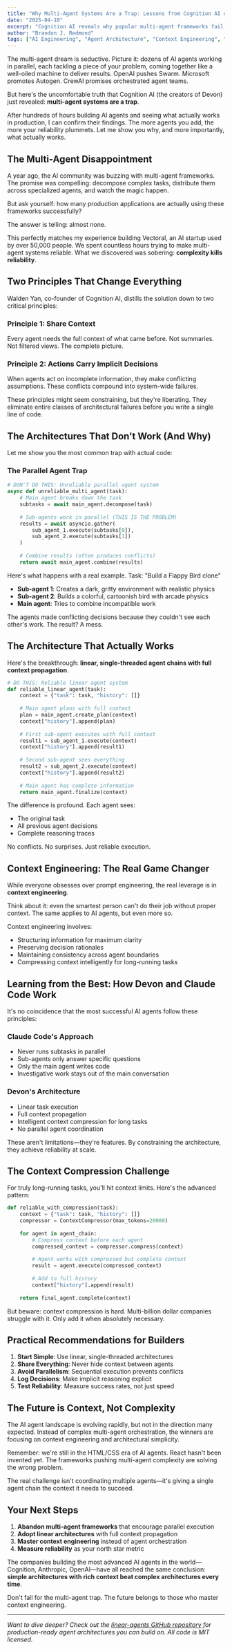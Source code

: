 ```yaml
---
title: "Why Multi-Agent Systems Are a Trap: Lessons from Cognition AI on Building Reliable AI Agents"
date: "2025-04-10"
excerpt: "Cognition AI reveals why popular multi-agent frameworks fail in production and shares the architectural principles behind Devon. Learn why context engineering beats complexity every time."
author: "Brandon J. Redmond"
tags: ["AI Engineering", "Agent Architecture", "Context Engineering", "Devon", "Best Practices"]
---
```


The multi-agent dream is seductive. Picture it: dozens of AI agents working in parallel, each tackling a piece of your problem, coming together like a well-oiled machine to deliver results. OpenAI pushes Swarm. Microsoft promotes Autogen. CrewAI promises orchestrated agent teams.

But here's the uncomfortable truth that Cognition AI (the creators of Devon) just revealed: **multi-agent systems are a trap**.

After hundreds of hours building AI agents and seeing what actually works in production, I can confirm their findings. The more agents you add, the more your reliability plummets. Let me show you why, and more importantly, what actually works.

## The Multi-Agent Disappointment

A year ago, the AI community was buzzing with multi-agent frameworks. The promise was compelling: decompose complex tasks, distribute them across specialized agents, and watch the magic happen.

But ask yourself: how many production applications are actually using these frameworks successfully? 

The answer is telling: almost none.

This perfectly matches my experience building Vectoral, an AI startup used by over 50,000 people. We spent countless hours trying to make multi-agent systems reliable. What we discovered was sobering: **complexity kills reliability**.

## Two Principles That Change Everything

Walden Yan, co-founder of Cognition AI, distills the solution down to two critical principles:

### Principle 1: Share Context
Every agent needs the full context of what came before. Not summaries. Not filtered views. The complete picture.

### Principle 2: Actions Carry Implicit Decisions
When agents act on incomplete information, they make conflicting assumptions. These conflicts compound into system-wide failures.

These principles might seem constraining, but they're liberating. They eliminate entire classes of architectural failures before you write a single line of code.

## The Architectures That Don't Work (And Why)

Let me show you the most common trap with actual code:

### The Parallel Agent Trap

```python
# DON'T DO THIS: Unreliable parallel agent system
async def unreliable_multi_agent(task):
    # Main agent breaks down the task
    subtasks = await main_agent.decompose(task)
    
    # Sub-agents work in parallel (THIS IS THE PROBLEM)
    results = await asyncio.gather(
        sub_agent_1.execute(subtasks[0]),
        sub_agent_2.execute(subtasks[1])
    )
    
    # Combine results (often produces conflicts)
    return await main_agent.combine(results)
```

Here's what happens with a real example. Task: "Build a Flappy Bird clone"

- **Sub-agent 1**: Creates a dark, gritty environment with realistic physics
- **Sub-agent 2**: Builds a colorful, cartoonish bird with arcade physics
- **Main agent**: Tries to combine incompatible work

The agents made conflicting decisions because they couldn't see each other's work. The result? A mess.

## The Architecture That Actually Works

Here's the breakthrough: **linear, single-threaded agent chains with full context propagation**.

```python
# DO THIS: Reliable linear agent system
def reliable_linear_agent(task):
    context = {"task": task, "history": []}
    
    # Main agent plans with full context
    plan = main_agent.create_plan(context)
    context["history"].append(plan)
    
    # First sub-agent executes with full context
    result1 = sub_agent_1.execute(context)
    context["history"].append(result1)
    
    # Second sub-agent sees everything
    result2 = sub_agent_2.execute(context)
    context["history"].append(result2)
    
    # Main agent has complete information
    return main_agent.finalize(context)
```

The difference is profound. Each agent sees:
- The original task
- All previous agent decisions
- Complete reasoning traces

No conflicts. No surprises. Just reliable execution.

## Context Engineering: The Real Game Changer

While everyone obsesses over prompt engineering, the real leverage is in **context engineering**. 

Think about it: even the smartest person can't do their job without proper context. The same applies to AI agents, but even more so.

Context engineering involves:
- Structuring information for maximum clarity
- Preserving decision rationales
- Maintaining consistency across agent boundaries
- Compressing context intelligently for long-running tasks

## Learning from the Best: How Devon and Claude Code Work

It's no coincidence that the most successful AI agents follow these principles:

### Claude Code's Approach
- Never runs subtasks in parallel
- Sub-agents only answer specific questions
- Only the main agent writes code
- Investigative work stays out of the main conversation

### Devon's Architecture
- Linear task execution
- Full context propagation
- Intelligent context compression for long tasks
- No parallel agent coordination

These aren't limitations—they're features. By constraining the architecture, they achieve reliability at scale.

## The Context Compression Challenge

For truly long-running tasks, you'll hit context limits. Here's the advanced pattern:

```python
def reliable_with_compression(task):
    context = {"task": task, "history": []}
    compressor = ContextCompressor(max_tokens=20000)
    
    for agent in agent_chain:
        # Compress context before each agent
        compressed_context = compressor.compress(context)
        
        # Agent works with compressed but complete context
        result = agent.execute(compressed_context)
        
        # Add to full history
        context["history"].append(result)
    
    return final_agent.complete(context)
```

But beware: context compression is hard. Multi-billion dollar companies struggle with it. Only add it when absolutely necessary.

## Practical Recommendations for Builders

1. **Start Simple**: Use linear, single-threaded architectures
2. **Share Everything**: Never hide context between agents
3. **Avoid Parallelism**: Sequential execution prevents conflicts
4. **Log Decisions**: Make implicit reasoning explicit
5. **Test Reliability**: Measure success rates, not just speed

## The Future is Context, Not Complexity

The AI agent landscape is evolving rapidly, but not in the direction many expected. Instead of complex multi-agent orchestration, the winners are focusing on context engineering and architectural simplicity.

Remember: we're still in the HTML/CSS era of AI agents. React hasn't been invented yet. The frameworks pushing multi-agent complexity are solving the wrong problem.

The real challenge isn't coordinating multiple agents—it's giving a single agent chain the context it needs to succeed.

## Your Next Steps

1. **Abandon multi-agent frameworks** that encourage parallel execution
2. **Adopt linear architectures** with full context propagation  
3. **Master context engineering** instead of agent orchestration
4. **Measure reliability** as your north star metric

The companies building the most advanced AI agents in the world—Cognition, Anthropic, OpenAI—have all reached the same conclusion: **simple architectures with rich context beat complex architectures every time**.

Don't fall for the multi-agent trap. The future belongs to those who master context engineering.

---

*Want to dive deeper? Check out the [linear-agents GitHub repository](https://github.com/linear-agents) for production-ready agent architectures you can build on. All code is MIT licensed.*